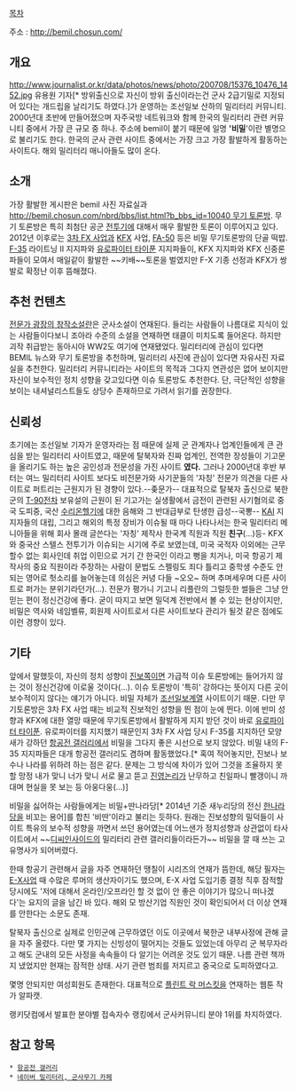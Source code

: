 [[목차]]

주소 : [[http://bemil.chosun.com/]]

== 개요 ==
http://www.journalist.or.kr/data/photos/news/photo/200708/15376_10476_1452.jpg
유용원 기자[* 방위출신으로 자신이 방위 출신이라는건 군사 2급기밀로 지정되어 있다는 개드립을 날리기도 하였다.]가 운영하는 조선일보 산하의 밀리터리 커뮤니티. 2000년대 초반에 만들어졌으며 자주국방 네트워크와 함께 한국의 밀리터리 관련 커뮤니티 중에서 가장 큰 규모 중 하나. 주소에 bemil이 붙기 때문에 일명 ''''비밀''''이란 별명으로 불리기도 한다. 한국의 군사 관련 사이트 중에서는 가장 크고 가장 활발하게 활동하는 사이트다. 해외 밀리터리 매니아들도 많이 온다. 

== 소개 ==
가장 활발한 게시판은 bemil 사진 자료실과 [[http://bemil.chosun.com/nbrd/bbs/list.html?b_bbs_id=10040 무기 토론방]]. 무기 토론방은 특히 최첨단 공군 [[전투기]]에 대해서 매우 활발한 토론이 이루어지고 있다. 2012년 이후로는 [[3차 FX 사업]]과 [[KFX]] 사업, [[FA-50]] 등은 비밀 무기토론방의 단골 떡밥. [[F-35]] 라이트닝 II 지지파와 [[유로파이터 타이푼]] 지지파들이, KFX 지지파와 KFX 신중론파들이 모여서 매일같이 활발한 ~~키배~~토론을 벌였지만 F-X 기종 선정과 KFX가 쌍발로 확정난 이후 뜸해졌다.

== 추천 컨텐츠 ==
[http://bemil.chosun.com/nbrd/bbs/list.html?b_bbs_id=10021 전문가 광장의 창작소설란]은 군사소설이 연재된다. 들리는 사람들이 나름대로 지식이 있는 사람들이다보니 조아라 수준의 소설을 연재하면 태클이 미치도록 들어온다. 하지만 괴작 취급받는 동아시아 WW2도 여기에 연재됐었다. 밀리터리에 관심이 있다면 BEMIL 뉴스와 무기 토론방을 추천하며, 밀리터리 사진에 관심이 있다면 자유사진 자료실을 추천한다. 밀리터리 커뮤니티라는 사이트의 목적과 그다지 연관성은 없어 보이지만 자신이 보수적인 정치 성향을 갖고있다면 이슈 토론방도 추천한다. 단, 극단적인 성향을 보이는 내셔널리스트들도 상당수 존재하므로 가려서 읽기를 권장한다.

== 신뢰성 ==

초기에는 조선일보 기자가 운영자라는 점 때문에 실제 군 관계자나 업계인들에게 큰 관심을 받는 밀리터리 사이트였고, 때문에 탈북자와 진짜 업계인, 전역한 장성들이 기고문을 올리기도 하는 높은 공인성과 전문성을 가진 사이트 '''였다.''' 그러나 2000년대 후반 부터는 여느 밀리터리 사이트 보다도 비전문가와 사기꾼들의 '자칭' 전문가 의견을 다른 사이트로 퍼트리는 근원지가 된 경향이 있다.--좆문가-- 대표적으로 탈북자 출신으로 북한군의 [[T-90]]전차 보유설의 근원이 된 기고가는 실생활에서 금전이 관련된 사기혐의로 중국 도피중, 국산 [[수리온]]헬기에 대한 음해와 그 반대급부로 탄생한 급성--국뽕-- [[KAI]] 지지자들의 대립, 그리고 해외의 특정 장비가 이슈될 때 마다 나타나서는 한국 밀리터리 메니아들을 위해 회사 몰래 글쓴다는 '자칭' 제작사 한국계 직원과 직원 '''친구'''(...)등- KFX와 중국산 스텔스 전투기가 이슈되는 시기에 주로 보였는데, 미국 국적자 이외에는 근무할수 없는 회사인데 취업 이민으로 거기 간 한국인 이라고 뻥을 치거나, 미국 항공기 제작사의 중요 직원이라 주장하는 사람이 문법도 스펠링도 죄다 틀리고 중학생 수준도 안되는 영어로 헛소리를 늘어놓는데 의심은 커녕 다들 ~오오~ 하며 추며세우며 다른 사이트로 퍼가는 분위기라던가(...). 전문가 평가니 기고니 리플란의 그럴듯한 썰들은 그냥 안 믿는 편이 정신건강에 좋다. 굳이 따지고 보면 밀덕계 전반에서 볼 수 있는 현상이지만, 비밀은 역사와 네임벨류, 회원제 사이트로서 다른 사이트보다 관리가 될것 같은 점에도 이런 경향이 있다.

== 기타 ==
앞에서 말했듯이, 자신의 정치 성향이 [[진보]]쪽이면 가급적 이슈 토론방에는 들어가지 않는 것이 정신건강에 이로울 것이다(...). 이슈 토론방이 '특히' 강하다는 뜻이지 다른 곳이 보수적이지 않다는 얘기가 아니다. 비밀 자체가 [[조선일보]]계열 사이트이기 때문. 다만 무기토론방은 3차 FX 사업 때는 비교적 진보적인 성향을 띈 점이 눈에 띈다. 이에 반미 성향과 KFX에 대한 열망 때문에 무기토론방에서 활발하게 지지 받던 것이 바로 [[유로파이터 타이푼]]. 유로파이터를 지지했기 때문인지 3차 FX 사업 당시 F-35를 지지하던 모양새가 강하던 [[항공전 갤러리]]에서 비밀을 그다지 좋은 시선으로 보지 않았다. 비밀 내의 F-35 지지파들은 대개 항공전 갤러리도 겸하며 활동했었다.[* 혹여 적어놓지만, 진보나 보수나 나라를 위하려 하는 점은 같다. 문제는 그 방식에 차이가 있어 그것을 조율하지 못할 망정 내가 맞니 너가 맞니 서로 물고 뜯고 [[진영논리]]가 난무하고 친일파니 빨갱이니 까대며 현실을 못 보는 등 아웅다웅(...)] 

비밀을 싫어하는 사람들에게는 비밀+딴나라당[* 2014년 기준 새누리당의 전신 [[한나라당]]을 비꼬는 용어]를 합친 '비딴'이라고 불리는 듯하다. 원래는 진보성향의 밀덕들이 사이트 특유의 보수적 성향을 까면서 쓰던 용어였는데 어느샌가 정치성향과 상관없이 타사이트에서 ~~[[디씨인사이드]]의 밀리터리 관련 갤러리들이라든가~~ 비밀을 깔 때 쓰는 고유명사가 되어버렸다.

한때 항공기 관련해서 글을 자주 연재하던 땡칠이 시리즈의 연재가 뜸한데, 해당 필자는 [[E-X]]사업 때 수많은 루머의 생산자이기도 했으며, E-X 사업 도입기종 결정 직후 잠적할 당시에도 '저에 대해서 온라인/오프라인 할 것 없이 안 좋은 이야기가 많으니 떠나겠다'는 요지의 글을 남긴 바 있다. 해외 모 방산기업 직원인 것이 확인되어서 더 이상 연재를 안한다는 소문도 존재.

탈북자 출신으로 실제로 인민군에 근무하였던 이도 이곳에서 북한군 내부사정에 관해 글을 자주 올렸다. 다만 몇 가지는 신빙성이 떨어지는 것들도 있었는데 아무리 군 복무자라고 해도 군내의 모든 사정을 속속들이 다 알기는 어려운 것도 있기 때문. 나름 관련 책까지 냈었지만 현재는 잠적한 상태. 사기 관련 범죄를 저지르고 중국으로 도피하였다고.

몇명 안되지만 여성회원도 존재한다. 대표적으로 [[플린트 락 머스킷]]을 연재하는 웹툰 작가 알파캣.

랭키닷컴에서 발표한 분야별 접속자수 랭킹에서 군사커뮤니티 분야 1위를 차지하였다.
== 참고 항목 ==
 * [[항공전 갤러리]]
 * [[네이버 밀리터리, 군사무기 카페]]
